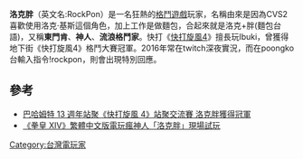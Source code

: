 {{blpunsourced|time=2016-06-01T07:22:19+00:00}}
{{advert|time=2016-05-31T11:04:47+00:00}}
{{NoteTA
| G1 = Games
}}
'''洛克胖'''（英文名:RockPon）是一名狂熱的[[格鬥遊戲|格鬥遊戲]]玩家，名稱由來是因為CVS2喜歡使用洛克‧基斯這個角色，加上工作是做麵包，合起來就是洛克+胖(麵包台語)，又稱'''東門肯'''、'''神人'''、'''流浪格鬥家'''。快打《[[快打旋風4|快打旋風4]]》擅長玩Ibuki，曾獲得地下街《快打旋風4》格鬥大賽冠軍。2016年常在twitch深夜實況，而在poongko台輸入指令!rockpon，則會出現特別回應。

==參考==
*[http://gnn.gamer.com.tw/2/41282.html 巴哈姆特 13 週年站聚《快打旋風 4》站聚交流賽 洛克胖獲得冠軍] {{Wayback|url=http://gnn.gamer.com.tw/2/41282.html |date=20160920032944 }}
*[http://gnn.gamer.com.tw/2/127412.html 《拳皇 XIV》繁體中文版電玩瘋神人「洛克胖」現場試玩] {{Wayback|url=http://gnn.gamer.com.tw/2/127412.html |date=20160920034455 }}
[[Category:台灣電玩家|Category:台灣電玩家]]

{{videogame-bio-stub}}
{{taiwan-bio-stub}}